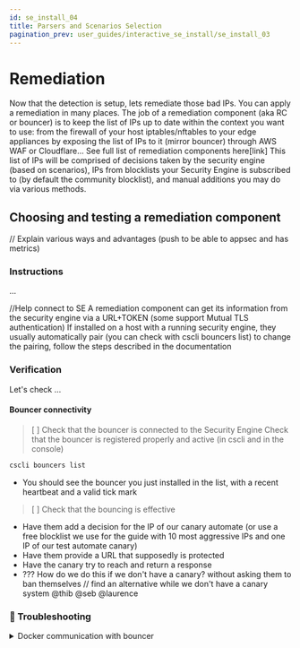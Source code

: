 ```yaml
---
id: se_install_04
title: Parsers and Scenarios Selection
pagination_prev: user_guides/interactive_se_install/se_install_03
---
```



# Remediation

Now that the detection is setup, lets remediate those bad IPs. You can apply a remediation in many places. 
The job of a remediation component (aka RC or bouncer) is to keep the list of IPs up to date within the context you want to use: from the firewall of your host iptables/nftables to your edge appliances by exposing the list of IPs to it (mirror bouncer) through AWS WAF or Cloudflare... See full list of remediation components here[link]
This list of IPs will be comprised of decisions taken by the security engine (based on scenarios), IPs from blocklists your Security Engine is subscribed to (by default the community blocklist), and manual additions you may do via various methods.

## Choosing and testing a remediation component

// Explain various ways and advantages (push to be able to appsec and has metrics)

### Instructions
...

//Help connect to SE
A remediation component can get its information from the security engine via a URL+TOKEN (some support Mutual TLS authentication)
If installed on a host with a running security engine, they usually automatically pair (you can check with cscli bouncers list) to change the pairing, follow the steps described in the documentation

### Verification

Let's check ...

#### Bouncer connectivity
> [ ]  Check that the bouncer is connected to the Security Engine
Check that the bouncer is registered properly and active (in cscli and in the console)
```bash
cscli bouncers list
```
- You should see the bouncer you just installed in the list, with a recent heartbeat and a valid tick mark

> [ ]  Check that the bouncing is effective
- Have them add a decision for the IP of our canary automate (or use a free blocklist we use for the guide with 10 most aggressive IPs and one IP of our test automate canary)
- Have them provide a URL that supposedly is protected
- Have the canary try to reach and return a response
- ??? How do we do this if we don't have a canary? without asking them to ban themselves
// find an alternative while we don't have a canary system @thib @seb @laurence

### 🚨 Troubleshooting

<details>
    <summary>Docker communication with bouncer</summary>
    
   Docker bouncer: warning docker chain for example with firewall bouncer for docker user chain... ask  for more precise phrasing @laurence
</details>